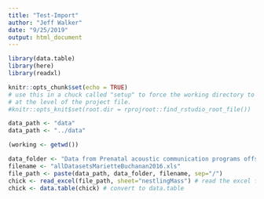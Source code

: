 ```yaml
---
title: "Test-Import"
author: "Jeff Walker"
date: "9/25/2019"
output: html_document
---
```


```r
library(data.table)
library(here)
library(readxl)

knitr::opts_chunk$set(echo = TRUE)
# use this in a chuck called "setup" to force the working directory to be
# at the level of the project file.
#knitr::opts_knit$set(root.dir = rprojroot::find_rstudio_root_file())

data_path <- "data"
data_path <- "../data"

```

```r
(working <- getwd())
```

```r
data_folder <- "Data from Prenatal acoustic communication programs offspring for high post-hatching temperatures in a songbird"
filename <- "allDatasetsMarietteBuchanan2016.xls"
file_path <- paste(data_path, data_folder, filename, sep="/")
chick <- read_excel(file_path, sheet="nestlingMass") # read the excel file
chick <- data.table(chick) # convert to data.table
```

